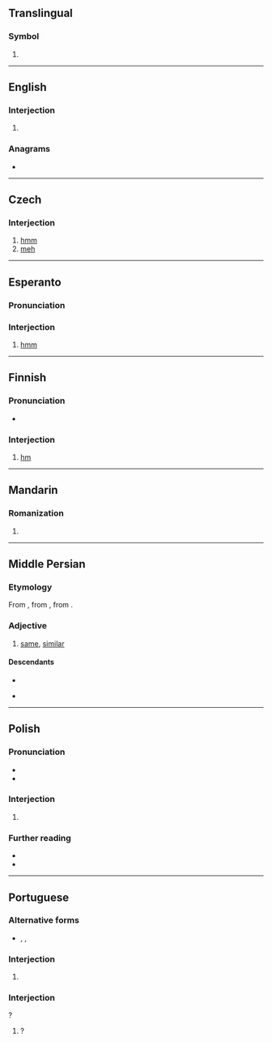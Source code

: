 {{also|HM|.hm|h'm|H.M.|ḥm|ḫm}}
==Translingual==

===Symbol===
{{head|mul|symbol}}

# {{SI-unit-abb2|hecto|meter|metre|[[length]]}}

----

==English==

===Interjection===
{{en-interj}}

# {{ngd|A shorter variant of {{m|en|hmm}}.}}

===Anagrams===
* {{anagrams|en|a=hm|MH}}

----

==Czech==

===Interjection===
{{head|cs|interjection}}

# [[hmm]]
# [[meh]]

----

==Esperanto==

===Pronunciation===
{{eo-IPA}}

===Interjection===
{{eo-interj}}

# [[hmm]]

----

==Finnish==

===Pronunciation===
* {{IPA|fi|[m̩]}}

===Interjection===
{{fi-int}}

# [[#English|hm]] {{gloss|expressing confusion, annoyance, etc.}}

----

==Mandarin==

===Romanization===
{{cmn-pinyin}}

# {{pinyin reading of|噷}}

----

==Middle Persian==

===Etymology===
From {{inh|pal|ira-pro|*hamHás}}, from {{inh|pal|iir-pro|*samHás}}, from {{der|pal|ine-pro|*somHós}}.

===Adjective===
{{head|pal|adjective}}

# [[same]], [[similar]]

====Descendants====
* {{desc|fa|هم}}
* {{desc|txb|ām|bor=1}} {{q|possibly}}

----

==Polish==

===Pronunciation===
* {{IPA|pl|/hm̩/}}
* {{audio|pl|LL-Q809 (pol)-Olaf-hm.wav|Audio}}

===Interjection===
{{head|pl|interjection}}

# {{l|en|hm}} {{gl|indicating thinking or pondering}}
#: {{syn|pl|hmm}}

===Further reading===
* {{R:pl:WSJP}}
* {{R:pl:PWN}}

----

==Portuguese==

===Alternative forms===
* {{l|pt|hmm}}, {{l|pt|hmmm}}, {{l|pt|mmm}}

===Interjection===
{{pt-interj}}

# {{l|en|erm}} {{gloss|expression of uncertainty}}

===Interjection===
{{pt-interj}}?

# {{l|en|what}}?